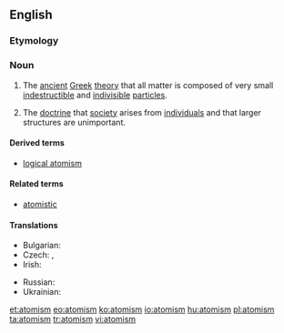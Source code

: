 ==English==
{{wikipedia}}

===Etymology===
{{suffix|atom|ism}}

===Noun===
{{en-noun|s|-}}

# {{philosophy}} The [[ancient]] [[Greek]] [[theory]] that all matter is composed of very small [[indestructible]] and [[indivisible]] [[particle]]s.
# {{philosophy}} The [[doctrine]] that [[society]] arises from [[individual]]s and that larger structures are unimportant.

====Derived terms====
* [[logical atomism]]

====Related terms====
* [[atomistic]]

====Translations====
{{trans-top|ancient Greek theory}}
* Bulgarian: {{t-|bg|атомизъм|m|sc=Cyrl}}
* Czech: {{t-|cs|atomismus|m}}, {{t-|cs|atomizmus|m}}
* Irish: {{t-|ga|adamhachas|m}}
{{trans-mid}}
* Russian: {{t+|ru|атомизм|m|sc=Cyrl}}
* Ukrainian: {{t+|uk|атомізм|m|sc=Cyrl}}
{{trans-bottom}}

[[et:atomism]]
[[eo:atomism]]
[[ko:atomism]]
[[io:atomism]]
[[hu:atomism]]
[[pl:atomism]]
[[ta:atomism]]
[[tr:atomism]]
[[vi:atomism]]